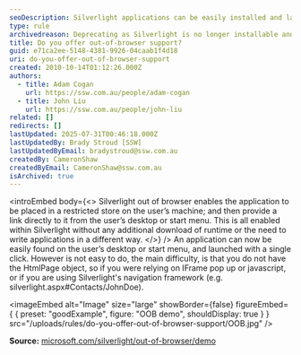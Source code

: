 ```yaml
---
seoDescription: Silverlight applications can be easily installed and launched from a user's desktop or start menu without additional downloads.
type: rule
archivedreason: Deprecating as Silverlight is no longer installable and has been deprecated for 10 years.
title: Do you offer out-of-browser support?
guid: e71ca2ee-5148-4381-9926-04caab1f4d18
uri: do-you-offer-out-of-browser-support
created: 2010-10-14T01:12:26.000Z
authors:
  - title: Adam Cogan
    url: https://ssw.com.au/people/adam-cogan
  - title: John Liu
    url: https://ssw.com.au/people/john-liu
related: []
redirects: []
lastUpdated: 2025-07-31T00:46:18.000Z
lastUpdatedBy: Brady Stroud [SSW]
lastUpdatedByEmail: bradystroud@ssw.com.au
createdBy: CameronShaw
createdByEmail: CameronShaw@ssw.com.au
isArchived: true
---
```


<introEmbed
  body={<>
Silverlight out of browser enables the application to be placed in a restricted store on the user’s machine; and then provide a link directly to it from the user’s desktop or start menu. This is all enabled within Silverlight without any additional download of runtime or the need to write applications in a different way.
  </>}
/>
An application can now be easily found on the user’s desktop or start menu, and launched with a single click. However is not easy to do, the main difficulty, is that you do not have the HtmlPage object, so if you were relying on IFrame pop up or javascript, or if you are using Silverlight's navigation framework (e.g. silverlight.aspx#Contacts/JohnDoe).

<imageEmbed
  alt="Image"
  size="large"
  showBorder={false}
  figureEmbed={ {
    preset: "goodExample",
    figure: "OOB demo",
    shouldDisplay: true
  } }
  src="/uploads/rules/do-you-offer-out-of-browser-support/OOB.jpg"
/>

**Source:** [microsoft.com/silverlight/out-of-browser/demo](https://www.microsoft.com/silverlight/out-of-browser/demo?WT.mc_id=WDIT-MVP-33518)
